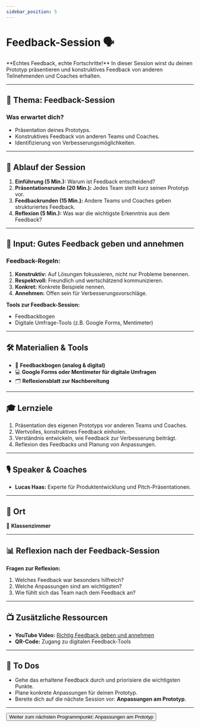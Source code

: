 ```yaml
---
sidebar_position: 5
---
```


# Feedback-Session 🗣️

<Admonition type="info" icon="💬">
  **Echtes Feedback, echte Fortschritte!** In dieser Session wirst du deinen
  Prototyp präsentieren und konstruktives Feedback von anderen Teilnehmenden und
  Coaches erhalten.
</Admonition>

---

## 🎯 **Thema:** Feedback-Session

### **Was erwartet dich?**

- Präsentation deines Prototyps.
- Konstruktives Feedback von anderen Teams und Coaches.
- Identifizierung von Verbesserungsmöglichkeiten.

---

## 📝 **Ablauf der Session**

1. **Einführung (5 Min.):** Warum ist Feedback entscheidend?
2. **Präsentationsrunde (20 Min.):** Jedes Team stellt kurz seinen Prototyp vor.
3. **Feedbackrunden (15 Min.):** Andere Teams und Coaches geben strukturiertes Feedback.
4. **Reflexion (5 Min.):** Was war die wichtigste Erkenntnis aus dem Feedback?

---

## 🧠 **Input: Gutes Feedback geben und annehmen**

### **Feedback-Regeln:**

1. **Konstruktiv:** Auf Lösungen fokussieren, nicht nur Probleme benennen.
2. **Respektvoll:** Freundlich und wertschätzend kommunizieren.
3. **Konkret:** Konkrete Beispiele nennen.
4. **Annehmen:** Offen sein für Verbesserungsvorschläge.

**Tools zur Feedback-Session:**

- Feedbackbogen
- Digitale Umfrage-Tools (z.B. Google Forms, Mentimeter)

---

## 🛠️ **Materialien & Tools**

- 📝 **Feedbackbogen (analog & digital)**
- 💻 **Google Forms oder Mentimeter für digitale Umfragen**
- 🗂️ **Reflexionsblatt zur Nachbereitung**

---

## 🎓 **Lernziele**

1. Präsentation des eigenen Prototyps vor anderen Teams und Coaches.
2. Wertvolles, konstruktives Feedback einholen.
3. Verständnis entwickeln, wie Feedback zur Verbesserung beiträgt.
4. Reflexion des Feedbacks und Planung von Anpassungen.

---

## 🎙️ **Speaker & Coaches**

- **Lucas Haas:** Experte für Produktentwicklung und Pitch-Präsentationen.

---

## 📍 **Ort**

📍 **Klassenzimmer**

---

## 📊 **Reflexion nach der Feedback-Session**

**Fragen zur Reflexion:**

1. Welches Feedback war besonders hilfreich?
2. Welche Anpassungen sind am wichtigsten?
3. Wie fühlt sich das Team nach dem Feedback an?

---

## 📺 **Zusätzliche Ressourcen**

- **YouTube Video:** [Richtig Feedback geben und annehmen](https://www.youtube.com/watch?v=example)
- **QR-Code:** Zugang zu digitalen Feedback-Tools

---

## 🚀 **To Dos**

- Gehe das erhaltene Feedback durch und priorisiere die wichtigsten Punkte.
- Plane konkrete Anpassungen für deinen Prototyp.
- Bereite dich auf die nächste Session vor: **Anpassungen am Prototyp**.

---

<Button destination="/roadmap/docs/startup-basics/yfn-school/day2/prototype-adjustments">
  Weiter zum nächsten Programmpunkt: Anpassungen am Prototyp
</Button>
